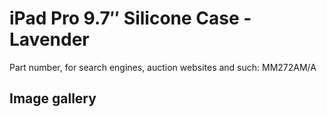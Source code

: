 
# iPad Pro 9.7″ Silicone Case - Lavender

Part number, for search engines, auction websites and such: MM272AM/A

## Image gallery

<div style={{ width: '100%', maxWidth: '768px' }}>
<GalleryComponent
    images={[
      {
        original: "/everysource/MM272.webp",
        thumbnail: "/everypreview/MM272.webp",
      },
      {
        original: "/everysource/MM272_AV1_GOLD.webp",
        thumbnail: "/everypreview/MM272_AV1_GOLD.webp",
      },
      {
        original: "/everysource/MM272_AV1_ROSEGOLD.webp",
        thumbnail: "/everypreview/MM272_AV1_ROSEGOLD.webp",
      },
      {
        original: "/everysource/MM272_AV1_SILVER.webp",
        thumbnail: "/everypreview/MM272_AV1_SILVER.webp",
      },
      {
        original: "/everysource/MM272_AV1_SPACE_GRAY.webp",
        thumbnail: "/everypreview/MM272_AV1_SPACE_GRAY.webp",
      },
      {
        original: "/everysource/MM272_AV2.webp",
        thumbnail: "/everypreview/MM272_AV2.webp",
      },
      {
        original: "/everysource/MM272_AV3.webp",
        thumbnail: "/everypreview/MM272_AV3.webp",
      },
      {
        original: "/everysource/MM272_AV4.webp",
        thumbnail: "/everypreview/MM272_AV4.webp",
      }
    ]}
  />
</div>